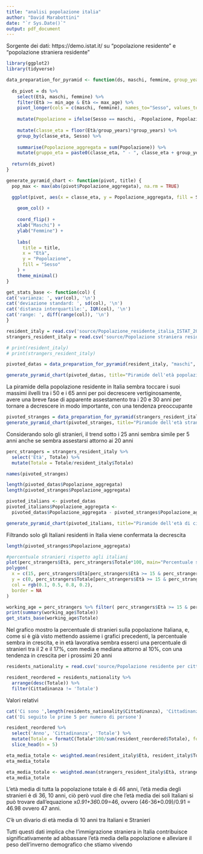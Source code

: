 ```yaml
---
title: "analisi popolazione italia"
author: "David Marabottini"
date: "`r Sys.Date()`"
output: pdf_document
---
```

Sorgente dei dati: https://demo.istat.it/ su "popolazione residente" e "popolazione straniera residente"

```r
library(ggplot2)
library(tidyverse)
```

```r
data_preparation_for_pyramid <- function(ds, maschi, femmine, group_years = 1, min_age=0, max_age=101) {
  
  ds_pivot = ds %>%
    select(Età, maschi, femmine) %>%
    filter(Età >= min_age & Età <= max_age) %>%
    pivot_longer(cols = c(maschi, femmine), names_to="Sesso", values_to="Popolazione" ) %>%
    
    mutate(Popolazione = ifelse(Sesso == maschi, -Popolazione, Popolazione)) %>%
    
    mutate(classe_eta = floor(Età/group_years)*group_years) %>%
    group_by(classe_eta, Sesso) %>%
    
    summarise(Popolazione_aggregata = sum(Popolazione)) %>%
    mutate(gruppo_eta = paste0(classe_eta, " - ", classe_eta + group_years - 1))
  
  return(ds_pivot)
}

generate_pyramid_chart <- function(pivot, title) {
  pop_max <- max(abs(pivot$Popolazione_aggregata), na.rm = TRUE)

  ggplot(pivot, aes(x = classe_eta, y = Popolazione_aggregata, fill = Sesso)) +
    
    geom_col() +
  
    coord_flip() +
    xlab("Maschi") +
    ylab("Femmine") +
  
    labs(
      title = title,
      x = "Età",
      y = "Popolazione",
      fill = "Sesso"
    ) +
    theme_minimal()
}

get_stats_base <- function(col) {
cat('varianza: ', var(col), '\n')
cat('deviazione standard: ', sd(col), '\n')
cat('distanza interquartile:', IQR(col), '\n')
cat('range: ', diff(range(col)), '\n')
}
```

```r
resident_italy = read.csv('source/Popolazione_residente_italia_ISTAT_2025.csv', sep=";")
strangers_resident_italy = read.csv('source/Popolazione straniera residente_istat_2025.csv', sep=";")

# print(resident_italy)
# print(strangers_resident_italy)

```


```r
pivoted_datas = data_preparation_for_pyramid(resident_italy, "maschi", "femmine")

generate_pyramid_chart(pivoted_datas, title="Piramide dell'età popolazione totale residente in Italia")
```

La piramide della popolazione residente in Italia sembra toccare i suoi massimi ilvelli tra i 50 e i 65 anni per poi decrescere vertiginosamente, avere una breve fase di apparente assestamento tra i 20 e 30 anni per tornare a decrescere in modo importante, con una tendenza preoccupante

```r
pivoted_stranges = data_preparation_for_pyramid(strangers_resident_italy, "maschi", "femmine" )
generate_pyramid_chart(pivoted_stranges, title="Piramide dell'età stranieri residenti in Italia")
```

Considerando solo gli stranieri, il trend sotto i 25 anni sembra simile per 5 anni anche se sembra assestarsi attorno ai 20 anni

```r
perc_strangers = strangers_resident_italy %>%
  select('Età', Totale) %>%
  mutate(Totale = Totale/resident_italy$Totale)

names(pivoted_stranges)

length(pivoted_datas$Popolazione_aggregata)
length(pivoted_stranges$Popolazione_aggregata)

pivoted_italians <- pivoted_datas
pivoted_italians$Popolazione_aggregata <-
  pivoted_datas$Popolazione_aggregata - pivoted_stranges$Popolazione_aggregata

generate_pyramid_chart(pivoted_italians, title="Piramide dell'età di cittadini Italiani residenti in Italia")
```
Filtrando solo gli Italiani residenti in Italia viene confermata la decrescita

```r
length(pivoted_stranges$Popolazione_aggregata)
```

```r
#percentuale stranieri rispetto agli italiani
plot(perc_strangers$Età, perc_strangers$Totale*100, main="Percentuale stranieri sulla popolazione  residente in Italalia per Età", xlab = "Età", ylab="Popolazione straniera (%)")
polygon(
  x = c(15, perc_strangers$Età[perc_strangers$Età >= 15 & perc_strangers$Età <= 74], 74),
  y = c(0, perc_strangers$Totale[perc_strangers$Età >= 15 & perc_strangers$Età <= 74] * 100, 0),
  col = rgb(0.1, 0.5, 0.8, 0.2),
  border = NA
)
```
```r
working_age = perc_strangers %>% filter( perc_strangers$Età >= 15 & perc_strangers$Età <= 74)
print(summary(working_age$Totale))
get_stats_base(working_age$Totale)
```

Nel grafico mostro la percentuale di stranieri sulla popolazione Italiana, e, come si è già visto mettendo assieme i grafici precedenti, la percentuale sembra in crescita, e in età lavorativa sembra esserci una percentuale di stranieri tra il 2 e il 17%, com media e mediana attorno al 10%, con una tendenza in crescita per i prossimi 20 anni

```r
residents_nationality = read.csv('source/Popolazione residente per cittadinanza o paese di nascita_istat_2025.csv')
```

```r
resident_reordered = residents_nationality %>%
  arrange(desc(Totale)) %>%
  filter(Cittadinanza != 'Totale')
```

Valori relativi

```r
cat('Ci sono ',length(residents_nationality$Cittadinanza), 'Cittadinanze in Italia\n')
cat('Di seguito le prime 5 per numero di persone')

resident_reordered %>%
  select('Anno', 'Cittadinanza', 'Totale') %>%
  mutate(Totale = formatC(Totale*100/sum(resident_reordered$Totale), format="f", digits=2)) %>%
  slice_head(n = 5)
```

```r
eta_media_totale <- weighted.mean(resident_italy$Età, resident_italy$Totale)
eta_media_totale

```

```r
eta_media_totale <- weighted.mean(strangers_resident_italy$Età, strangers_resident_italy$Totale)
eta_media_totale
```

L'età media di tutta la popolazione totale è di 46 anni, l'età media degli stranieri è di 36, 10 anni, ciò però vuol dire che l'età media dei soli Italiani si può trovare dall'equazione x*0.91+36*0.09=46, ovvero (46-36\*0.09)/0.91 = 46.98 ovvero 47 anni.

C'è un divario di età media di 10 anni tra Italiani e Stranieri

Tutti questi dati implica che l'immigrazione straniera in Italia contribuisce significativamente ad abbassare l'età media della popolazione e alleviare il peso dell'inverno demografico che stiamo vivendo
